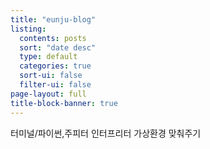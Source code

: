 ```yaml
---
title: "eunju-blog"
listing:
  contents: posts
  sort: "date desc"
  type: default
  categories: true
  sort-ui: false
  filter-ui: false
page-layout: full
title-block-banner: true
---
```


터미널/파이썬,주피터 인터프리터 가상환경 맞춰주기


